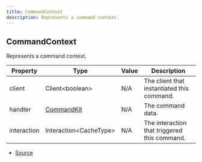 ```yaml
---
title: CommandContext
description: Represents a command context.
---
```


## CommandContext

Represents a command context.

| Property | Type | Value | Description |
| ----------- | ----------- | ----------- | ----------- |
| client | Client\<boolean> | N/A | The client that instantiated this command. |
| handler | [CommandKit](/docs/classes/CommandKit) | N/A | The command data. |
| interaction | Interaction\<CacheType> | N/A | The interaction that triggered this command. |


- [Source](https://github.com/underctrl-io/commandkit/blob/fe9b9d88f8541b4758cc813e8505d26748e6e5bd/packages/commandkit/src/types.ts#L80)